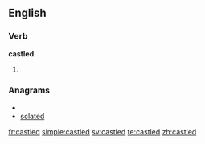 ==English==

===Verb===
'''castled'''

# {{past of|[[castle]]}}

===Anagrams===
* {{alphagram|acdelst}}
* [[sclated#English|sclated]]

[[fr:castled]]
[[simple:castled]]
[[sv:castled]]
[[te:castled]]
[[zh:castled]]